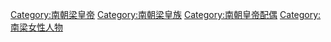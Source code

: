 [[Category:南朝梁皇帝|Category:南朝梁皇帝]]
[[Category:南朝梁皇族|Category:南朝梁皇族]]
[[Category:南朝皇帝配偶|Category:南朝皇帝配偶]]
[[Category:南梁女性人物|Category:南梁女性人物]]